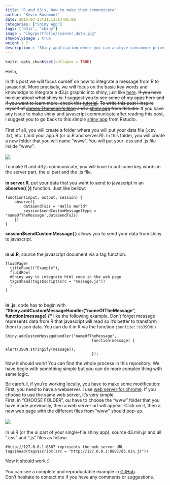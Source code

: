 ```yaml
---
title: "R and d3js, how to make them communicate"
author: "Kevin Rosamont"
date: 2015-07-23T21:13:14-05:00
categories: ["Shiny App"]
tags: ["d3js", "shiny"]
image : "img/portfolio/scanner_data.jpg"
showonlyimage : true
weight : 7
description : "Shiny application where you can analyze consummer price index of differents COICOP at different level."
---
```

        
```r
knitr::opts_chunk$set(collapse = TRUE)
```

Hello,

In this post we will focus ourself on how to integrate a message from R to javascript. More precisely, we will focus on the basic key words and knowledge to integrate a d3.js graphic into shiny, just like [here](http://51.254.215.145:3838/shiny-fret/).
~~If you have no clue about what shiny is. I suggest you to see some of my apps here  and if you want to learn more, check this [tutorial](https://shiny.rstudio.com/tutorial/lesson1/).~~
~~To write this post I inspire myself of [James Thomson 's blog](https://myinspirationinformation.com/visualisation/d3-js/integrating-d3-js-into-r-shiny) and  a [shiny app](  http://shiny.rstudio.com/gallery/server-to-client-custom-messages.html)  from Rstudio.~~
If you have any issue to make shiny and javascript communicate after reading this post, I suggest you to go back to this simple [shiny app](  http://shiny.rstudio.com/gallery/server-to-client-custom-messages.html)  from Rstudio.<br><br>
First of all, you will create a folder where you will put your data file (.csv, .txt, etc..) and your app.R (or ui.R and server.R). In this folder,  you will create a new folder that you will name "www". You will put your .css and .js file inside "www". <br><br>
![](/Users/user/Desktop/Clef_USB/data_science/hugo/static/img/portfolio/folder_www.png)<br>

To make R and d3.js communicate, you will have to put some key words in the server part, the ui part and the .js file.<br><br>
**in server.R**, put your data that you want to send to javascript in an **observe({ })** function. Just like bellow:
```
function(input, output, session) {
    observe({
        dataSendToJs = "Hello World"
        session$sendCustomMessage(type = 'nameOfTheMessage',dataSendToJs)
    })
}
```
**session$sendCustomMessage( )** allows you to send your data from shiny to javascript. <br><br>

**in ui.R**, source the javascript document via a tag function. 
```
fluidPage(
  titlePanel("Example"),
  fluidRow(
  #Shiny way to integrate html code in the web page
  tags$head(tags$script(src = "message.js"))
  )
)
```
<br>
**in .js**, code has to begin with **"Shiny.addCustomMessageHandler("nameOfTheMessage", function(message) {"** like the following example. Don't forget message represents data from R that javascript will read so it's better to transform them to json data. You can do it in R via the function `jsonlite::toJSON()`.
```
Shiny.addCustomMessageHandler("nameOfTheMessage",
                                      function(message) {
                                              alert(JSON.stringify(message));
                                      });
```

Now it should work! You can find the whole process in this repository. We have begin with something simple but you can do more complex thing with same logic.

Be carefull, if you're working locally, you have to make some modification:
First, you need to have a webserver. I use [web server for chrome](https://chrome.google.com/webstore/detail/web-server-for-chrome/ofhbbkphhbklhfoeikjpcbhemlocgigb?hl=en). If you choose to use the same web server, it's very simple. <br>
First, in "CHOOSE FOLDER", ou have to choose the "www" folder that you have made previously, then a  web server url will appear. Click on it, then a new web page with the different files from "www" should pop-up.<br><br>
<img src="/Users/user/Desktop/Clef_USB/data_science/hugo/static/img/portfolio/webserver_source.png" style = "max-width:640px;"> <br><br>
In ui.R (or the ui part of your single-file shiny app), source d3.min.js and all ".css" and ".js" files as follow:
```
#http://127.0.0.1:8887 represents the web server URL
tags$head(tags$script(src = "http://127.0.0.1:8887/d3.min.js"))
```
Now it should work :)
<br><br>
You can see a complete and reproductable example in [GitHub](https://github.com/woozaa/fret_Lux).<br> 
Don't hesitate to contact me if you have any comments or suggestions.
                      